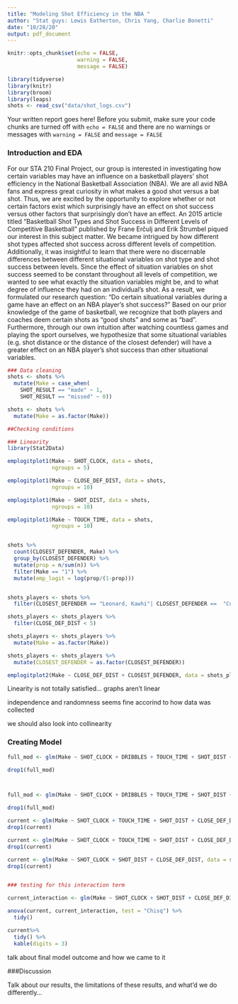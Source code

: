 ```yaml
---
title: "Modeling Shot Efficiency in the NBA "
author: "Stat guys: Lewis Eatherton, Chris Yang, Charlie Bonetti"
date: "10/28/20"
output: pdf_document
---
```


```r
knitr::opts_chunk$set(echo = FALSE, 
                      warning = FALSE, 
                      message = FALSE)

library(tidyverse)
library(knitr)
library(broom)
library(leaps)
shots <- read_csv("data/shot_logs.csv")
```

Your written report goes here! Before you submit, make sure your code chunks are turned off with `echo = FALSE` and there are no warnings or messages with `warning = FALSE` and `message = FALSE` 

### Introduction and EDA

For our STA 210 Final Project, our group is interested in investigating how certain variables may have an influence on a basketball players’ shot efficiency in the National Basketball Association (NBA). We are all avid NBA fans and express great curiosity in what makes a good shot versus a bat shot. Thus, we are excited by the opportunity to explore whether or not certain factors exist which surprisingly have an effect on shot success versus other factors that surprisingly don’t have an effect. An 2015 article titled “Basketball Shot Types and Shot Success in Different Levels of Competitive Basketball” published by Frane Erčulj and Erik Štrumbel piqued our interest in this subject matter. We became intrigued by how different shot types affected shot success across different levels of competition. Additionally, it was insightful to learn that there were no discernable differences between different situational variables on shot type and shot success between levels. Since the effect of situation variables on shot success seemed to be constant throughout all levels of competition, we wanted to see what exactly the situation variables might be, and to what degree of influence they had on an individual’s shot. As a result, we formulated our research question: “Do certain situational variables during a game have an effect on an NBA player’s shot success?” Based on our prior knowledge of the game of basketball, we recognize that both players and coaches deem certain shots as “good shots” and some as “bad”. Furthermore, through our own intuition after watching countless games and playing the sport ourselves, we hypothesize that some situational variables (e.g. shot distance or the distance of the closest defender) will have a greater effect on an NBA player’s shot success than other situational variables.


```r
### Data cleaning
shots <- shots %>%
  mutate(Make = case_when(
    SHOT_RESULT == "made" ~ 1,
    SHOT_RESULT == "missed" ~ 0))

shots <- shots %>%
  mutate(Make = as.factor(Make))
```


```r
##Checking conditions

### Linearity
library(Stat2Data)

emplogitplot1(Make ~ SHOT_CLOCK, data = shots, 
              ngroups = 5)

emplogitplot1(Make ~ CLOSE_DEF_DIST, data = shots, 
              ngroups = 10)

emplogitplot1(Make ~ SHOT_DIST, data = shots, 
              ngroups = 10)

emplogitplot1(Make ~ TOUCH_TIME, data = shots, 
              ngroups = 10)


shots %>%
  count(CLOSEST_DEFENDER, Make) %>%
  group_by(CLOSEST_DEFENDER) %>%
  mutate(prop = n/sum(n)) %>%
  filter(Make == "1") %>%
  mutate(emp_logit = log(prop/(1-prop)))


shots_players <- shots %>%
  filter(CLOSEST_DEFENDER == "Leonard, Kawhi"| CLOSEST_DEFENDER ==  "Curry, Stephen")

shots_players <- shots_players %>%
  filter(CLOSE_DEF_DIST < 5)

shots_players <- shots_players %>%
  mutate(Make = as.factor(Make))

shots_players <- shots_players %>%
  mutate(CLOSEST_DEFENDER = as.factor(CLOSEST_DEFENDER))

emplogitplot2(Make ~ CLOSE_DEF_DIST + CLOSEST_DEFENDER, data = shots_players)

```

Linearity is not totally satisfied... graphs aren't linear

independence and randomness seems fine accorind to how data was collected


we should also look into collinearity

### Creating Model
```r

full_mod <- glm(Make ~ SHOT_CLOCK + DRIBBLES + TOUCH_TIME + SHOT_DIST + CLOSE_DEF_DIST, data = shots, family = "binomial")

drop1(full_mod)



full_mod <- glm(Make ~ SHOT_CLOCK + DRIBBLES + TOUCH_TIME + SHOT_DIST + CLOSE_DEF_DIST + CLOSEST_DEFENDER, data = shots_players, family = "binomial")

drop1(full_mod)

current <- glm(Make ~ SHOT_CLOCK + TOUCH_TIME + SHOT_DIST + CLOSE_DEF_DIST + CLOSEST_DEFENDER, data = shots_players, family = "binomial")
drop1(current)

current <- glm(Make ~ SHOT_CLOCK + TOUCH_TIME + SHOT_DIST + CLOSE_DEF_DIST, data = shots_players, family = "binomial")
drop1(current)

current <- glm(Make ~ SHOT_CLOCK + SHOT_DIST + CLOSE_DEF_DIST, data = shots_players, family = "binomial")
drop1(current)


### testing for this interaction term

current_interaction <- glm(Make ~ SHOT_CLOCK + SHOT_DIST + CLOSE_DEF_DIST + CLOSE_DEF_DIST * CLOSEST_DEFENDER, data = shots_players, family = "binomial")

anova(current, current_interaction, test = "Chisq") %>%
  tidy()

current%>%
  tidy() %>%
  kable(digits = 3)


```

talk about final model outcome and how we came to it


###Discussion

Talk about our results, the limitations of these results, and what'd we do differently...

